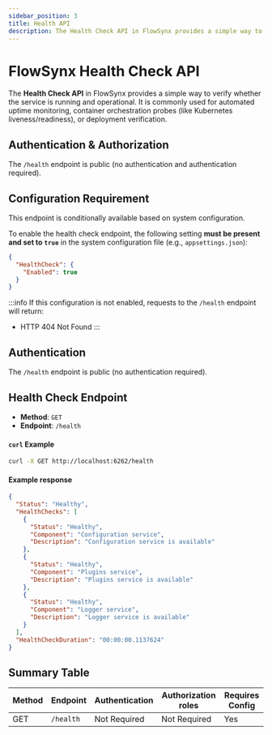 ```yaml
---
sidebar_position: 3
title: Health API
description: The Health Check API in FlowSynx provides a simple way to verify whether the service is running and operational. It is commonly used for automated uptime monitoring, container orchestration probes (like Kubernetes liveness/readiness), or deployment verification.
---
```


# FlowSynx Health Check API

The **Health Check API** in FlowSynx provides a simple way to verify whether the service is running and operational. 
It is commonly used for automated uptime monitoring, container orchestration probes (like Kubernetes liveness/readiness), 
or deployment verification.

## Authentication & Authorization
The `/health` endpoint is public (no authentication and authentication required).

## Configuration Requirement
This endpoint is conditionally available based on system configuration.

To enable the health check endpoint, the following setting **must be present and set to `true`** in the system configuration file (e.g., `appsettings.json`):

```json
{
  "HealthCheck": {
    "Enabled": true
  }
}
```

:::info
If this configuration is not enabled, requests to the `/health` endpoint will return:
- HTTP 404 Not Found
:::

## Authentication
The `/health` endpoint is public (no authentication required).

## Health Check Endpoint
- **Method**: `GET`
- **Endpoint**: `/health`

#### `curl` Example
```bash
curl -X GET http://localhost:6262/health
```

#### Example response
```json
{
  "Status": "Healthy",
  "HealthChecks": [
    {
      "Status": "Healthy",
      "Component": "Configuration service",
      "Description": "Configuration service is available"
    },
    {
      "Status": "Healthy",
      "Component": "Plugins service",
      "Description": "Plugins service is available"
    },
    {
      "Status": "Healthy",
      "Component": "Logger service",
      "Description": "Logger service is available"
    }
  ],
  "HealthCheckDuration": "00:00:00.1137624"
}
```

## Summary Table
| Method | Endpoint  | Authentication      | Authorization roles     | Requires Config |
| ------ | --------- | --------------      | --------------          | --------------- |
| GET    | `/health` | Not Required        | Not Required            | Yes             |